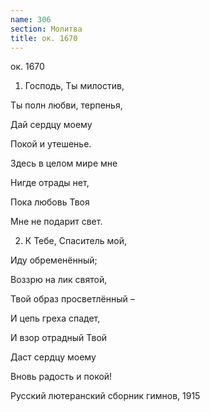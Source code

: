 ```yaml
---
name: 306
section: Молитва
title: ок. 1670
---
```

ок. 1670


1. Господь, Ты милостив,

Ты полн любви, терпенья,

Дай сердцу моему

Покой и утешенье.

Здесь в целом мире мне

Нигде отрады нет,

Пока любовь Твоя

Мне не подарит свет.


2. К Тебе, Спаситель мой,

Иду обременённый;

Воззрю на лик святой,

Твой образ просветлённый –

И цепь греха спадет,

И взор отрадный Твой

Даст сердцу моему

Вновь радость и покой!


Русский лютеранский сборник гимнов, 1915